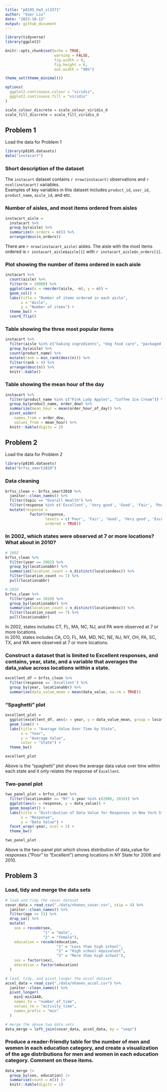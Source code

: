 ```yaml
---
title: "p8105_hw3_xl3371"
author: "Xuer Liu"
date: "2023-10-12"
output: github_document
---
```

```r
library(tidyverse)
library(ggplot2)
```

```r
knitr::opts_chunk$set(echo = TRUE,
                      warning = FALSE,
                      fig.width = 8,
                      fig.height = 6,
                      out.width = "90%")

theme_set(theme_minimal())

options(
  ggplot2.continuous.colour = "viridis",
  ggplot2.continuous.fill = "viridis"
)

scale_colour_discrete = scale_colour_viridis_d
scale_fill_discrete = scale_fill_viridis_d
```


## Problem 1

Load the data for Problem 1
```r
library(p8105.datasets)
data("instacart")
```

### Short description of the dataset
The `instacart` dataset contains `r nrow(instacart)` observations and `r ncol(instacart)` variables. \
Examples of key variables in this dataset includes `product_id`, `user_id`, `product_name`, `aisle_id`, and etc. \




### Number of aisles, and most items ordered from aisles
```r
instacart_aisle = 
  instacart %>%
  group_by(aisle) %>%
  summarize(n_orders = n()) %>%
  arrange(desc(n_orders))
```
There are `r nrow(instacart_aisle)` aisles. The aisle with the most items ordered is `r instacart_aisle$aisle[1]` with `r instacart_aisle$n_orders[1]`.

### Plot showing the number of items ordered in each aisle
```r
instacart %>%
  count(aisle) %>%
  filter(n > 10000) %>%
  ggplot(aes(x = reorder(aisle, -n), y = n)) +
  geom_col() +
  labs(title = "Number of items ordered in each aisle", 
       x = "Aisle", 
       y = "Number of items") +
  theme_bw() +
  coord_flip() 
```

### Table showing the three most popular items
```r
instacart %>% 
  filter(aisle %in% c("baking ingredients", "dog food care", "packaged vegetables fruits")) %>%
  group_by(aisle) %>% 
  count(product_name) %>% 
  mutate(rank = min_rank(desc(n))) %>% 
  filter(rank < 4) %>% 
  arrange(desc(n)) %>%
  knitr::kable()
```

### Table showing the mean hour of the day 
```r
instacart %>%
  filter(product_name %in% c("Pink Lady Apples", "Coffee Ice Cream")) %>%
  group_by(product_name, order_dow) %>%
  summarize(mean_hour = mean(order_hour_of_day)) %>%
  pivot_wider(
    names_from = order_dow,
    values_from = mean_hour) %>%
  knitr::kable(digits = 2)
```


## Problem 2

Load the data for Problem 2
```r
library(p8105.datasets)
data("brfss_smart2010")
```

### Data cleaning
```r
brfss_clean <- brfss_smart2010 %>%
  janitor::clean_names() %>%
  filter(topic == "Overall Health") %>%
  filter(response %in% c('Excellent', 'Very good', 'Good', 'Fair', 'Poor')) %>%
  mutate(response = 
           factor(response, 
                  levels = c('Poor', 'Fair', 'Good', 'Very good', 'Excellent'), 
                  ordered = TRUE)) 
```

### In 2002, which states were observed at 7 or more locations? What about in 2010?
```r
# 2002
brfss_clean %>% 
  filter(year == 2002) %>% 
  group_by(locationabbr) %>% 
  summarise(location_count = n_distinct(locationdesc)) %>% 
  filter(location_count >= 7) %>% 
  pull(locationabbr)
```
```r
# 2010
brfss_clean %>% 
  filter(year == 2010) %>% 
  group_by(locationabbr) %>% 
  summarise(location_count = n_distinct(locationdesc)) %>% 
  filter(location_count >= 7) %>% 
  pull(locationabbr)
```

In 2002, states includes CT, FL, MA, NC, NJ, and PA were observed at 7 or more locations.\
In 2010, states includes CA, CO, FL, MA, MD, NC, NE, NJ, NY, OH, PA, SC, TX, and WA were observed at 7 or more locations.

### Construct a dataset that is limited to Excellent responses, and contains, year, state, and a variable that averages the data_value across locations within a state. 
```r
excellent_df = brfss_clean %>%
  filter(response == 'Excellent') %>%
  group_by(year, locationabbr) %>%
  summarise(data_value_mean = mean(data_value, na.rm = TRUE))
```

### “Spaghetti” plot
```r
excellent_plot =
  ggplot(excellent_df, aes(x = year, y = data_value_mean, group = locationabbr, color = locationabbr)) +
  geom_line() +
  labs(title = "Average Value Over Time by State",
       x = "Year",
       y = "Average Value",
       color = "State") +
  theme_bw()

excellent_plot
```

Above is the “spaghetti” plot shows the average data value over time within each state and it only relates the response of `Excellent`. 

### Two-panel plot
```r
two_panel_plot = brfss_clean %>%
  filter(locationabbr == "NY" & year %in% c(2006, 2010)) %>%
  ggplot(aes(x = response, y = data_value)) +
  geom_boxplot() +
  labs(title = "Distribution of Data Value for Responses in New York State (2006 & 2010)",
       x = "Response",
       y = "Data Value") +
  facet_wrap(~year, ncol = 2) +
  theme_bw()

two_panel_plot
```

Above is the two-panel plot which shows distribution of data_value for responses (“Poor” to “Excellent”) among locations in NY State for 2006 and 2010. 

## Problem 3

### Load, tidy and merge the data sets
```r
# load and tidy the covar dataset
covar_data = read_csv("./data/nhanes_covar.csv", skip = 4) %>%
  janitor::clean_names() %>%
  filter(age >= 21) %>%
  drop_na() %>%
  mutate(
    sex = recode(sex,
                 "1" = "male",
                 "2" = "female"),
    education = recode(education,
                       "1" = "Less than high school",
                       "2" = "High school equivalent",
                       "3" = "More than high school"),
    sex = factor(sex), 
    education = factor(education)
  )
```

```r
# load, tidy, and pivot_longer the accel dataset
accel_data = read_csv("./data/nhanes_accel.csv") %>%
  janitor::clean_names() %>%
  pivot_longer(
    min1:min1440,
    names_to = "number_of_time",
    values_to = "activity_time",
    names_prefix = "min"
  )
```

```r
# merge the above two data sets
data_merge = left_join(covar_data, accel_data, by = "seqn")
```

### Produce a reader-friendly table for the number of men and women in each education category, and create a visualization of the age distributions for men and women in each education category. Comment on these items.
```r
data_merge |>
  group_by(sex, education) |>
  summarise(count = n()) |>
  knitr::kable(digits = 1)
```


